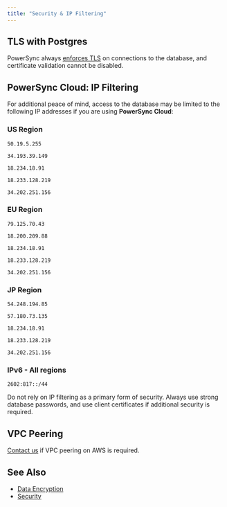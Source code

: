 ```yaml
---
title: "Security & IP Filtering"
---
```


## TLS with Postgres

PowerSync always [enforces TLS](/usage/lifecycle-maintenance/postgres-maintenance#tls) on connections to the database, and certificate validation cannot be disabled.

## PowerSync Cloud: IP Filtering

For additional peace of mind, access to the database may be limited to the following IP addresses if you are using **PowerSync Cloud**:

### US Region

```
50.19.5.255

34.193.39.149

18.234.18.91

18.233.128.219

34.202.251.156
```

### EU Region

```
79.125.70.43

18.200.209.88

18.234.18.91

18.233.128.219

34.202.251.156
```

### JP Region

```
54.248.194.85

57.180.73.135

18.234.18.91

18.233.128.219

34.202.251.156
```

### IPv6 - All regions

```
2602:817::/44
```

Do not rely on IP filtering as a primary form of security. Always use strong database passwords, and use client certificates if additional security is required.

## VPC Peering

[Contact us](/resources/contact-us) if VPC peering on AWS is required.

## See Also

* [Data Encryption](/usage/use-case-examples/data-encryption)
* [Security](/resources/security)
